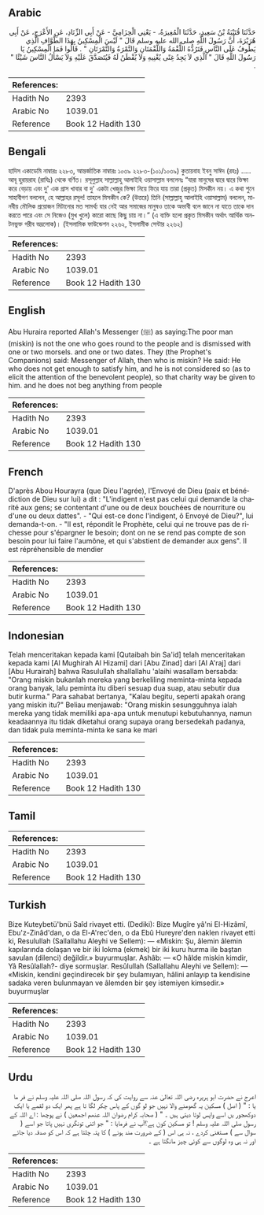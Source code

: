 ## Arabic


<div dir="rtl" lang="ar" style={{fontSize:'larger',backgroundColor:'#f8f9fa',padding:20}}>
حَدَّثَنَا قُتَيْبَةُ بْنُ سَعِيدٍ، حَدَّثَنَا الْمُغِيرَةُ، - يَعْنِي الْحِزَامِيَّ - عَنْ أَبِي الزِّنَادِ، عَنِ الأَعْرَجِ، عَنْ أَبِي هُرَيْرَةَ، أَنَّ رَسُولَ اللَّهِ صلى الله عليه وسلم قَالَ ‏"‏ لَيْسَ الْمِسْكِينُ بِهَذَا الطَّوَّافِ الَّذِي يَطُوفُ عَلَى النَّاسِ فَتَرُدُّهُ اللُّقْمَةُ وَاللُّقْمَتَانِ وَالتَّمْرَةُ وَالتَّمْرَتَانِ ‏"‏ ‏.‏ قَالُوا فَمَا الْمِسْكِينُ يَا رَسُولَ اللَّهِ قَالَ ‏"‏ الَّذِي لاَ يَجِدُ غِنًى يُغْنِيهِ وَلاَ يُفْطَنُ لَهُ فَيُتَصَدَّقَ عَلَيْهِ وَلاَ يَسْأَلُ النَّاسَ شَيْئًا ‏"‏ ‏.‏
</div>
<div style={{backgroundColor:'#f8f9fa',padding:20, marginBottom: 10}}><table> <thead> <tr> <th>References:</th> <th></th> </tr> </thead> <tbody><tr><td>Hadith No</td><td>2393</td></tr><tr><td>Arabic No</td><td>1039.01</td></tr><tr><td>Reference</td><td>Book 12 Hadith 130</td></tr></tbody></table></div>

## Bengali


<div dir="ltr" lang="bn" style={{fontSize:'larger',backgroundColor:'#f8f9fa',padding:20}}>
হাদিস একাডেমি নাম্বারঃ ২২৮৩, আন্তর্জাতিক নাম্বারঃ ১০৩৯ ২২৮৩-(১০১/১০৩৯) কুতায়বাহ ইবনু সাঈদ (রহঃ) ..... আবূ হুরায়রাহ (রাযিঃ) থেকে বর্ণিত। রসূলুল্লাহ সাল্লাল্লাহু আলাইহি ওয়াসাল্লাম বললেনঃ “যারা মানুষের দ্বারে দ্বারে ভিক্ষা করে বেড়ায় এবং দু' এক গ্রাস খাবার বা দু' একটা খেজুর ভিক্ষা নিয়ে ফিরে যায় তারা (প্রকৃত) মিসকীন নয়। এ কথা শুনে সাহাবীগণ বললেন, হে আল্লাহর রসূল! তাহলে মিসকীন কে? (উত্তরে) তিনি (সাল্লাল্লাহু আলাইহি ওয়াসাল্লাম) বললেন, মানবীয় মৌলিক প্রয়োজন মিটানোর মত সামর্থ্য যার নেই আর সমাজের মানুষও তাকে অভাবী বলে জানে না যাতে তাকে দান করতে পারে এবং সে নিজেও (মুখ খুলে) কারো কাছে কিছু চায় না।” (এ ব্যক্তি হলো প্রকৃত মিসকীন অর্থাৎ আর্থিক অনটনভুক্ত গরীব ভদ্রলোক)। (ইসলামিক ফাউন্ডেশন ২২৬২, ইসলামীক সেন্টার ২২৬২)
</div>
<div style={{backgroundColor:'#f8f9fa',padding:20, marginBottom: 10}}><table> <thead> <tr> <th>References:</th> <th></th> </tr> </thead> <tbody><tr><td>Hadith No</td><td>2393</td></tr><tr><td>Arabic No</td><td>1039.01</td></tr><tr><td>Reference</td><td>Book 12 Hadith 130</td></tr></tbody></table></div>

## English


<div dir="ltr" lang="en" style={{fontSize:'larger',backgroundColor:'#f8f9fa',padding:20}}>
Abu Huraira reported Allah's Messenger (ﷺ) as saying:The poor man (miskin) is not the one who goes round to the people and is dismissed with one or two morsels. and one or two dates. They (the Prophet's Companions) said: Messenger of Allah, then who is miskin? He said: He who does not get enough to satisfy him, and he is not considered so (as to elicit the attention of the benevolent people), so that charity way be given to him. and he does not beg anything from people
</div>
<div style={{backgroundColor:'#f8f9fa',padding:20, marginBottom: 10}}><table> <thead> <tr> <th>References:</th> <th></th> </tr> </thead> <tbody><tr><td>Hadith No</td><td>2393</td></tr><tr><td>Arabic No</td><td>1039.01</td></tr><tr><td>Reference</td><td>Book 12 Hadith 130</td></tr></tbody></table></div>

## French


<div dir="ltr" lang="fr" style={{fontSize:'larger',backgroundColor:'#f8f9fa',padding:20}}>
D'après Abou Hourayra (que Dieu l'agrée), l'Envoyé de Dieu (paix et bénédiction de Dieu sur lui) a dit : "L'indigent n'est pas celui qui demande la charité aux gens; se contentant d'une ou de deux bouchées de nourriture ou d'une ou deux dattes". - "Qui est-ce donc l'indigent, ô Envoyé de Dieu?", lui demanda-t-on. - "Il est, répondit le Prophète, celui qui ne trouve pas de richesse pour s'épargner le besoin; dont on ne se rend pas compte de son besoin pour lui faire l'aumône, et qui s'abstient de demander aux gens". Il est répréhensible de mendier
</div>
<div style={{backgroundColor:'#f8f9fa',padding:20, marginBottom: 10}}><table> <thead> <tr> <th>References:</th> <th></th> </tr> </thead> <tbody><tr><td>Hadith No</td><td>2393</td></tr><tr><td>Arabic No</td><td>1039.01</td></tr><tr><td>Reference</td><td>Book 12 Hadith 130</td></tr></tbody></table></div>

## Indonesian


<div dir="ltr" lang="id" style={{fontSize:'larger',backgroundColor:'#f8f9fa',padding:20}}>
Telah menceritakan kepada kami [Qutaibah bin Sa'id] telah menceritakan kepada kami [Al Mughirah Al Hizami] dari [Abu Zinad] dari [Al A'raj] dari [Abu Hurairah] bahwa Rasulullah shallallahu 'alaihi wasallam bersabda: "Orang miskin bukanlah mereka yang berkeliling meminta-minta kepada orang banyak, lalu peminta itu diberi sesuap dua suap, atau sebutir dua butir kurma." Para sahabat bertanya, "Kalau begitu, seperti apakah orang yang miskin itu?" Beliau menjawab: "Orang miskin sesungguhnya ialah mereka yang tidak memiliki apa-apa untuk menutupi kebutuhannya, namun keadaannya itu tidak diketahui orang supaya orang bersedekah padanya, dan tidak pula meminta-minta ke sana ke mari
</div>
<div style={{backgroundColor:'#f8f9fa',padding:20, marginBottom: 10}}><table> <thead> <tr> <th>References:</th> <th></th> </tr> </thead> <tbody><tr><td>Hadith No</td><td>2393</td></tr><tr><td>Arabic No</td><td>1039.01</td></tr><tr><td>Reference</td><td>Book 12 Hadith 130</td></tr></tbody></table></div>

## Tamil


<div dir="ltr" lang="ta" style={{fontSize:'larger',backgroundColor:'#f8f9fa',padding:20}}>

</div>
<div style={{backgroundColor:'#f8f9fa',padding:20, marginBottom: 10}}><table> <thead> <tr> <th>References:</th> <th></th> </tr> </thead> <tbody><tr><td>Hadith No</td><td>2393</td></tr><tr><td>Arabic No</td><td>1039.01</td></tr><tr><td>Reference</td><td>Book 12 Hadith 130</td></tr></tbody></table></div>

## Turkish


<div dir="ltr" lang="tr" style={{fontSize:'larger',backgroundColor:'#f8f9fa',padding:20}}>
Bize Kuteybetü'bnü Saîd rivayet etti. (Dediki): Bize Mugîre yâ'ni El-Hizâmî, Ebu'z-Zinâd'dan, o da El-A'rec'den, o da Ebû Hureyre'den naklen rivayet etti ki, Resulullah (Sallallahu Aleyhi ve Sellem): — «Miskin: Şu, âlemin âlemin kapılarında dolaşan ve bir iki lokma (ekmek) bir iki kuru hurma ile baştan savulan (dilenci) değildir.» buyurmuşlar. Ashâb: — «O hâlde miskin kimdir, Yâ Resûlallah?- diye sormuşlar. Resûlullah (Sallallahu Aleyhi ve Sellem): — «Miskin, kendini geçindirecek bir şey bulamıyan, hâlini anlayıp ta kendisine sadaka veren bulunmayan ve âlemden bir şey istemiyen kimsedir.» buyurmuşlar
</div>
<div style={{backgroundColor:'#f8f9fa',padding:20, marginBottom: 10}}><table> <thead> <tr> <th>References:</th> <th></th> </tr> </thead> <tbody><tr><td>Hadith No</td><td>2393</td></tr><tr><td>Arabic No</td><td>1039.01</td></tr><tr><td>Reference</td><td>Book 12 Hadith 130</td></tr></tbody></table></div>

## Urdu


<div dir="rtl" lang="ur" style={{fontSize:'larger',backgroundColor:'#f8f9fa',padding:20}}>
اعرج نے حضرت ابو ہریرہ رضی اللہ تعالیٰ عنہ سے روایت کی کہ رسول اللہ صلی اللہ علیہ وسلم نے فر ما یا : " ( اصل ) مسکین یہ گھومنے والا نہیں جو لو گوں کے پاس چکر لگا تا ہے پھر ایک دو لقمے یا ایک دوکھجور یں اسے واپس لوٹا دیتی ہیں ۔ " ( صحابہ کرام رضوان اللہ عنھم اجمعین ) نے پوچھا : اے اللہ کے رسول صلی اللہ علیہ وسلم ! تو مسکین کون ہے؟آپ نے فرمایا : " جو اتنی تونگری نہیں پاتا جو اسے ( سوال سے ) مستغنی کردے ، نہ ہی اس ( کے ضرورت مند ہونے ) کا پتہ چلتا ہے کہ اس کو صدقہ دیا جائے اور نہ ہی وہ لوگوں سے کوئی چیز مانگتا ہے ۔
</div>
<div style={{backgroundColor:'#f8f9fa',padding:20, marginBottom: 10}}><table> <thead> <tr> <th>References:</th> <th></th> </tr> </thead> <tbody><tr><td>Hadith No</td><td>2393</td></tr><tr><td>Arabic No</td><td>1039.01</td></tr><tr><td>Reference</td><td>Book 12 Hadith 130</td></tr></tbody></table></div>